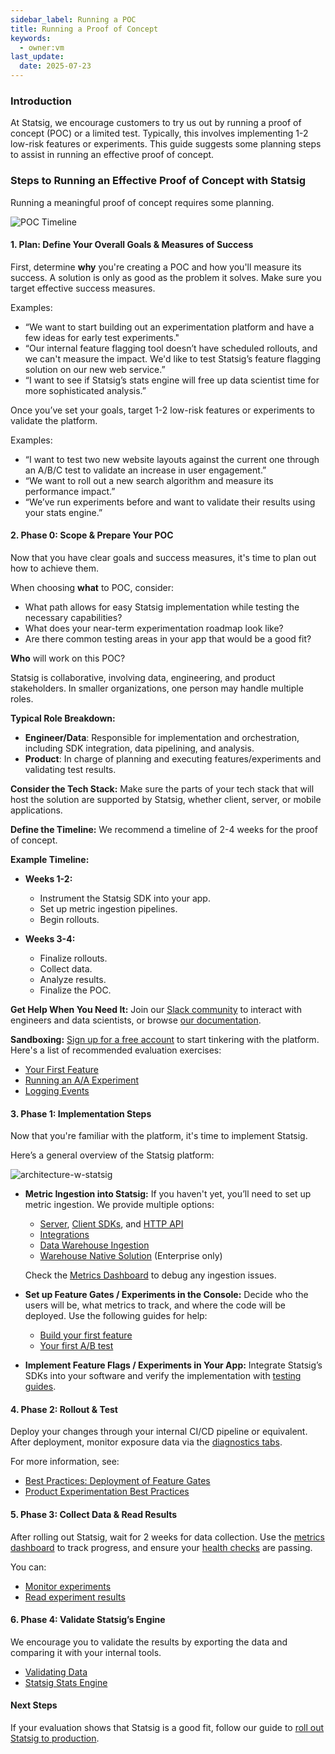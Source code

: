 ```yaml
---
sidebar_label: Running a POC
title: Running a Proof of Concept
keywords:
  - owner:vm
last_update:
  date: 2025-07-23
---
```


### Introduction

At Statsig, we encourage customers to try us out by running a proof of concept (POC) or a limited test. Typically, this involves implementing 1-2 low-risk features or experiments. This guide suggests some planning steps to assist in running an effective proof of concept.

### Steps to Running an Effective Proof of Concept with Statsig

Running a meaningful proof of concept requires some planning.

![POC Timeline](/img/poc_timeline.png)

#### 1. Plan: Define Your Overall Goals & Measures of Success

First, determine **why** you're creating a POC and how you'll measure its success. A solution is only as good as the problem it solves. Make sure you target effective success measures.

Examples:

- “We want to start building out an experimentation platform and have a few ideas for early test experiments."
- “Our internal feature flagging tool doesn’t have scheduled rollouts, and we can't measure the impact. We'd like to test Statsig’s feature flagging solution on our new web service.”
- “I want to see if Statsig’s stats engine will free up data scientist time for more sophisticated analysis.”

Once you’ve set your goals, target 1-2 low-risk features or experiments to validate the platform.

Examples:

- “I want to test two new website layouts against the current one through an A/B/C test to validate an increase in user engagement.”
- “We want to roll out a new search algorithm and measure its performance impact.”
- “We’ve run experiments before and want to validate their results using your stats engine.”

#### 2. Phase 0: Scope & Prepare Your POC

Now that you have clear goals and success measures, it's time to plan out how to achieve them.

When choosing **what** to POC, consider:

- What path allows for easy Statsig implementation while testing the necessary capabilities?
- What does your near-term experimentation roadmap look like?
- Are there common testing areas in your app that would be a good fit?

**Who** will work on this POC?

Statsig is collaborative, involving data, engineering, and product stakeholders. In smaller organizations, one person may handle multiple roles.

**Typical Role Breakdown:**

- **Engineer/Data**: Responsible for implementation and orchestration, including SDK integration, data pipelining, and analysis.
- **Product**: In charge of planning and executing features/experiments and validating test results.

**Consider the Tech Stack:** Make sure the parts of your tech stack that will host the solution are supported by Statsig, whether client, server, or mobile applications.

**Define the Timeline:** We recommend a timeline of 2-4 weeks for the proof of concept.

**Example Timeline:**

- **Weeks 1-2:**
  - Instrument the Statsig SDK into your app.
  - Set up metric ingestion pipelines.
  - Begin rollouts.

- **Weeks 3-4:**
  - Finalize rollouts.
  - Collect data.
  - Analyze results.
  - Finalize the POC.

**Get Help When You Need It:** Join our [Slack community](https://statsig.com/community) to interact with engineers and data scientists, or browse [our documentation](https://docs.statsig.com).

**Sandboxing:** [Sign up for a free account](https://statsig.com/signup) to start tinkering with the platform. Here's a list of recommended evaluation exercises:

- [Your First Feature](/guides/first-feature)
- [Running an A/A Experiment](/guides/aa-test#why-run-an-aa-aa-test)
- [Logging Events](/quickstarts/log-events)

#### 3. Phase 1: Implementation Steps

Now that you're familiar with the platform, it's time to implement Statsig.

Here’s a general overview of the Statsig platform:

![architecture-w-statsig](/img/statsig_architecture.png)

- **Metric Ingestion into Statsig:** If you haven't yet, you’ll need to set up metric ingestion. We provide multiple options:
  - [Server](/server/introduction), [Client SDKs](/client/introduction), and [HTTP API](/http-api)
  - [Integrations](/integrations/introduction)
  - [Data Warehouse Ingestion](/data-warehouse-ingestion/introduction)
  - [Warehouse Native Solution](/statsig-warehouse-native/introduction) (Enterprise only)

  Check the [Metrics Dashboard](/metrics/console) to debug any ingestion issues.

- **Set up Feature Gates / Experiments in the Console:** Decide who the users will be, what metrics to track, and where the code will be deployed. Use the following guides for help:
  - [Build your first feature](/guides/first-feature#step-1---create-a-new-feature-gate)
  - [Your first A/B test](/guides/abn-tests)

- **Implement Feature Flags / Experiments in Your App:** Integrate Statsig’s SDKs into your software and verify the implementation with [testing guides](/guides/testing).

#### 4. Phase 2: Rollout & Test

Deploy your changes through your internal CI/CD pipeline or equivalent. After deployment, monitor exposure data via the [diagnostics tabs](/feature-flags/test-gate#3-using-diagnostics-tab).

For more information, see:

- [Best Practices: Deployment of Feature Gates](/feature-flags/best-practices#development)
- [Product Experimentation Best Practices](https://statsig.com/blog/product-experimentation-best-practices)

#### 5. Phase 3: Collect Data & Read Results

After rolling out Statsig, wait for 2 weeks for data collection. Use the [metrics dashboard](/metrics/console) to track progress, and ensure your [health checks](/experiments-plus/monitor#monitoring-experiment-health) are passing.

You can:
- [Monitor experiments](/experiments-plus/monitor)
- [Read experiment results](/pulse/read-pulse)

#### 6. Phase 4: Validate Statsig’s Engine

We encourage you to validate the results by exporting the data and comparing it with your internal tools.

- [Validating Data](/integrations/data-exports/overview#validating-data)
- [Statsig Stats Engine](/stats-engine#statsig-stats-engine)

#### Next Steps

If your evaluation shows that Statsig is a good fit, follow our guide to [roll out Statsig to production](/guides/production).
